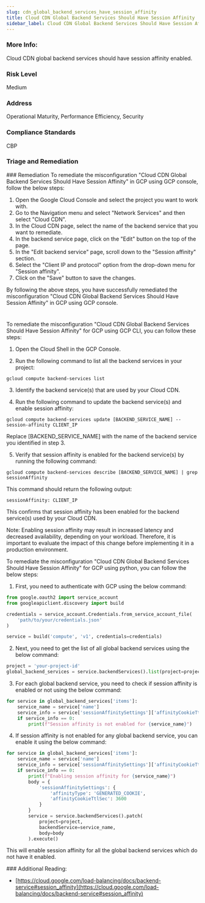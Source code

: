 ```yaml
---
slug: cdn_global_backend_services_have_session_affinity
title: Cloud CDN Global Backend Services Should Have Session Affinity
sidebar_label: Cloud CDN Global Backend Services Should Have Session Affinity
---
```


### More Info:

Cloud CDN global backend services should have session affinity enabled.

### Risk Level

Medium

### Address

Operational Maturity, Performance Efficiency, Security

### Compliance Standards

CBP


### Triage and Remediation
<Tabs>
<Tab title='Remediation'>
### Remediation

<AccordionGroup>
<Accordion title='Using Console' defaultOpen='true'>
To remediate the misconfiguration "Cloud CDN Global Backend Services Should Have Session Affinity" in GCP using GCP console, follow the below steps:

1. Open the Google Cloud Console and select the project you want to work with.
2. Go to the Navigation menu and select "Network Services" and then select "Cloud CDN".
3. In the Cloud CDN page, select the name of the backend service that you want to remediate.
4. In the backend service page, click on the "Edit" button on the top of the page.
5. In the "Edit backend service" page, scroll down to the "Session affinity" section.
6. Select the "Client IP and protocol" option from the drop-down menu for "Session affinity".
7. Click on the "Save" button to save the changes.

By following the above steps, you have successfully remediated the misconfiguration "Cloud CDN Global Backend Services Should Have Session Affinity" in GCP using GCP console.

#
</Accordion>

<Accordion title='Using CLI'>
To remediate the misconfiguration "Cloud CDN Global Backend Services Should Have Session Affinity" for GCP using GCP CLI, you can follow these steps:

1. Open the Cloud Shell in the GCP Console.

2. Run the following command to list all the backend services in your project:

```
gcloud compute backend-services list
```

3. Identify the backend service(s) that are used by your Cloud CDN.

4. Run the following command to update the backend service(s) and enable session affinity:

```
gcloud compute backend-services update [BACKEND_SERVICE_NAME] --session-affinity CLIENT_IP
```

Replace [BACKEND_SERVICE_NAME] with the name of the backend service you identified in step 3.

5. Verify that session affinity is enabled for the backend service(s) by running the following command:

```
gcloud compute backend-services describe [BACKEND_SERVICE_NAME] | grep sessionAffinity
```

This command should return the following output:

```
sessionAffinity: CLIENT_IP
```

This confirms that session affinity has been enabled for the backend service(s) used by your Cloud CDN.

Note: Enabling session affinity may result in increased latency and decreased availability, depending on your workload. Therefore, it is important to evaluate the impact of this change before implementing it in a production environment.
</Accordion>

<Accordion title='Using Python'>
To remediate the misconfiguration "Cloud CDN Global Backend Services Should Have Session Affinity" for GCP using python, you can follow the below steps:

1. First, you need to authenticate with GCP using the below command:

```python
from google.oauth2 import service_account
from googleapiclient.discovery import build

credentials = service_account.Credentials.from_service_account_file(
    'path/to/your/credentials.json'
)

service = build('compute', 'v1', credentials=credentials)
```

2. Next, you need to get the list of all global backend services using the below command:

```python
project = 'your-project-id'
global_backend_services = service.backendServices().list(project=project).execute()
```

3. For each global backend service, you need to check if session affinity is enabled or not using the below command:

```python
for service in global_backend_services['items']:
    service_name = service['name']
    service_info = service['sessionAffinitySettings']['affinityCookieTtlSec']
    if service_info == 0:
        print(f"Session affinity is not enabled for {service_name}")
```

4. If session affinity is not enabled for any global backend service, you can enable it using the below command:

```python
for service in global_backend_services['items']:
    service_name = service['name']
    service_info = service['sessionAffinitySettings']['affinityCookieTtlSec']
    if service_info == 0:
        print(f"Enabling session affinity for {service_name}")
        body = {
            'sessionAffinitySettings': {
                'affinityType': 'GENERATED_COOKIE',
                'affinityCookieTtlSec': 3600
            }
        }
        service = service.backendServices().patch(
            project=project,
            backendService=service_name,
            body=body
        ).execute()
```

This will enable session affinity for all the global backend services which do not have it enabled.
</Accordion>

</AccordionGroup>
</Tab>
</Tabs>
### Additional Reading:

- [https://cloud.google.com/load-balancing/docs/backend-service#session_affinity](https://cloud.google.com/load-balancing/docs/backend-service#session_affinity) 


